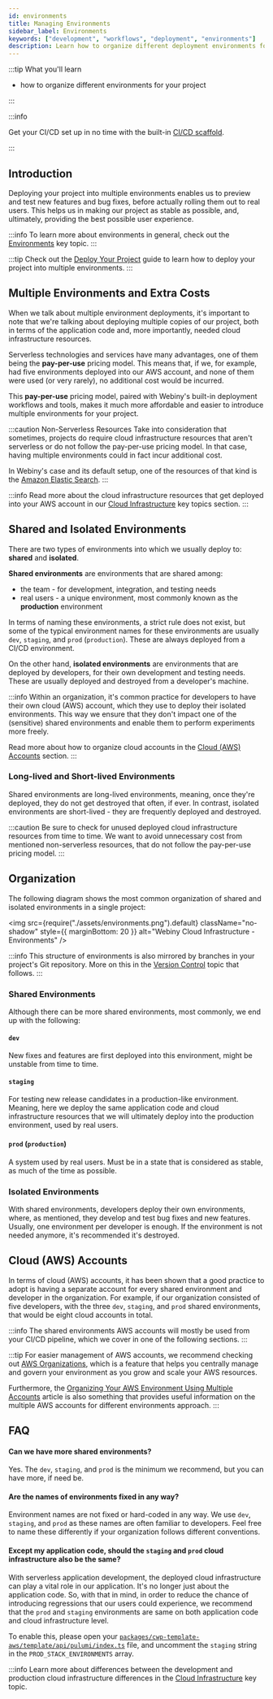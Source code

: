 ```yaml
---
id: environments
title: Managing Environments
sidebar_label: Environments
keywords: ["development", "workflows", "deployment", "environments"]
description: Learn how to organize different deployment environments for your project
---
```


:::tip What you'll learn

- how to organize different environments for your project

:::

:::info

Get your CI/CD set up in no time with the built-in [CI/CD scaffold](/docs/how-to-guides/scaffolding/ci-cd).

:::

## Introduction

Deploying your project into multiple environments enables us to preview and test new features and bug fixes, before actually rolling them out to real users. This helps us in making our project as stable as possible, and, ultimately, providing the best possible user experience.

:::info
To learn more about environments in general, check out the [Environments](/docs/key-topics/deployment/environments) key topic.
:::

:::tip
Check out the [Deploy Your Project](/docs/how-to-guides/deployment/deploy-your-project) guide to learn how to deploy your project into multiple environments.
:::

## Multiple Environments and Extra Costs

When we talk about multiple environment deployments, it's important to note that we're talking about deploying multiple copies of our project, both in terms of the application code and, more importantly, needed cloud infrastructure resources.

Serverless technologies and services have many advantages, one of them being the **pay-per-use** pricing model. This means that, if we, for example, had five environments deployed into our AWS account, and none of them were used (or very rarely), no additional cost would be incurred.

This **pay-per-use** pricing model, paired with Webiny's built-in deployment workflows and tools, makes it much more affordable and easier to introduce multiple environments for your project.

:::caution Non-Serverless Resources
Take into consideration that sometimes, projects do require cloud infrastructure resources that aren't serverless or do not follow the pay-per-use pricing model. In that case, having multiple environments could in fact incur additional cost.

In Webiny's case and its default setup, one of the resources of that kind is the [Amazon Elastic Search](https://aws.amazon.com/elasticsearch-service/pricing/).
:::

:::info
Read more about the cloud infrastructure resources that get deployed into your AWS account in our [Cloud Infrastructure](/docs/key-topics/cloud-infrastructure/introduction) key topics section.
:::

## Shared and Isolated Environments

There are two types of environments into which we usually deploy to: **shared** and **isolated**.

**Shared environments** are environments that are shared among:

- the team - for development, integration, and testing needs
- real users - a unique environment, most commonly known as the **production** environment

In terms of naming these environments, a strict rule does not exist, but some of the typical environment names for these environments are usually `dev`, `staging`, and `prod` (`production`). These are always deployed from a CI/CD environment.

On the other hand, **isolated environments** are environments that are deployed by developers, for their own development and testing needs. These are usually deployed and destroyed from a developer's machine.

:::info
Within an organization, it's common practice for developers to have their own cloud (AWS) account, which they use to deploy their isolated environments. This way we ensure that they don't impact one of the (sensitive) shared environments and enable them to perform experiments more freely.

Read more about how to organize cloud accounts in the [Cloud (AWS) Accounts](/docs/key-topics/ci-cd/environments#cloud-aws-accounts) section.
:::

### Long-lived and Short-lived Environments

Shared environments are long-lived environments, meaning, once they're deployed, they do not get destroyed that often, if ever. In contrast, isolated environments are short-lived - they are frequently deployed and destroyed.

:::caution
Be sure to check for unused deployed cloud infrastructure resources from time to time. We want to avoid unnecessary cost from mentioned non-serverless resources, that do not follow the pay-per-use pricing model.
:::

## Organization

The following diagram shows the most common organization of shared and isolated environments in a single project:

<!-- vale off -->

<img
  src={require("./assets/environments.png").default}
  className="no-shadow"
  style={{ marginBottom: 20 }}
  alt="Webiny Cloud Infrastructure - Environments"
/>

<!-- vale on -->

:::info
This structure of environments is also mirrored by branches in your project's Git repository. More on this in the [Version Control](/docs/key-topics/ci-cd/version-control) topic that follows.
:::

### Shared Environments

Although there can be more shared environments, most commonly, we end up with the following:

#### `dev`

New fixes and features are first deployed into this environment, might be unstable from time to time.

#### `staging`

For testing new release candidates in a production-like environment. Meaning, here we deploy the same application code and cloud infrastructure resources that we will ultimately deploy into the production environment, used by real users.

#### `prod` (`production`)

A system used by real users. Must be in a state that is considered as stable, as much of the time as possible.

### Isolated Environments

With shared environments, developers deploy their own environments, where, as mentioned, they develop and test bug fixes and new features. Usually, one environment per developer is enough. If the environment is not needed anymore, it's recommended it's destroyed.

## Cloud (AWS) Accounts

In terms of cloud (AWS) accounts, it has been shown that a good practice to adopt is having a separate account for every shared environment and developer in the organization. For example, if our organization consisted of five developers, with the three `dev`, `staging`, and `prod` shared environments, that would be eight cloud accounts in total.

:::info
The shared environments AWS accounts will mostly be used from your CI/CD pipeline, which we cover in one of the following sections.
:::

:::tip
For easier management of AWS accounts, we recommend checking out [AWS Organizations](https://aws.amazon.com/organizations/), which is a feature that helps you centrally manage and govern your environment as you grow and scale your AWS resources.

Furthermore, the [Organizing Your AWS Environment Using Multiple Accounts](https://docs.aws.amazon.com/whitepapers/latest/organizing-your-aws-environment/organizing-your-aws-environment.html) article is also something that provides useful information on the multiple AWS accounts for different environments approach.
:::

## FAQ

#### Can we have more shared environments?

Yes. The `dev`, `staging`, and `prod` is the minimum we recommend, but you can have more, if need be.

#### Are the names of environments fixed in any way?

Environment names are not fixed or hard-coded in any way. We use `dev`, `staging`, and `prod` as these names are often familiar to developers. Feel free to name these differently if your organization follows different conventions.

#### Except my application code, should the `staging` and `prod` cloud infrastructure also be the same?

With serverless application development, the deployed cloud infrastructure can play a vital role in our application. It's no longer just about the application code. So, with that in mind, in order to reduce the chance of introducing regressions that our users could experience, we recommend that the `prod` and `staging` environments are same on both application code and cloud infrastructure level.

To enable this, please open your [`packages/cwp-template-aws/template/api/pulumi/index.ts`](https://github.com/webiny/webiny-js/blob/next/packages/cwp-template-aws/template/api/pulumi/index.ts#L7) file, and uncomment the `staging` string in the `PROD_STACK_ENVIRONMENTS` array. 

:::info
Learn more about differences between the development and production cloud infrastructure differences in the [Cloud Infrastructure](/docs/key-topics/cloud-infrastructure/api/introduction#different-cloud-infrastructure-setups) key topic.
